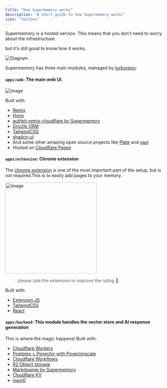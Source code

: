 ```yaml
---
title: "How Supermemory works"
description: "A short guide to how Supermemory works"
icon: "toolbox"
---
```


Supermemory is a hosted service. This means that you don't need to worry about the infrastructure.

but it's still good to know how it works.

![Diagram](https://camo.githubusercontent.com/d6049c13d165a803aa0c6cbee9fc64fd4feafdfe51aecf47fc93c2f18b58e55a/68747470733a2f2f692e6468722e7774662f722f436c6970626f6172645f4a616e5f32302c5f323032355f61745f332e3531e280af504d2e706e67)

Supermemory has three main modules, managed by [turborepo](https://turbo.build):

#### `apps/web`: The main web UI.

![image](https://camo.githubusercontent.com/5113555da016ca2621aac80b13d29dc0cd0aeaafc5296cf090ee1dd33264bf9b/68747470733a2f2f692e6468722e7774662f722f436c6970626f6172645f4a616e5f32302c5f323032355f61745f332e3139254532253830254146504d2e706e67)

Built with:

- [Remix](https://remix.run/)
- [Hono](https://hono.dev/)
- [authkit-remix-cloudflare by Supermemory](https://github.com/supermemory/authkit-remix-cloudflare)
- [Drizzle ORM](https://drizzle.team/)
- [TailwindCSS](https://tailwindcss.com)
- [shadcn-ui](https://ui.shadcn.com)
- And some other amazing open source projects like [Plate](https://platejs.org/) and [vaul](https://vaul.emilkowal.ski/)
- Hosted on [Cloudflare Pages](https://pages.cloudflare.com/)

#### `apps/extension`: Chrome extension

The [chrome extension](https://supermemory.ai/extension) is one of the most important part of the setup, but is not required.This is to easily add pages to your memory.

<img
  width="290"
  alt="image"
  src="https://camo.githubusercontent.com/118b58b867eacccde8a316e6e791a1d095fc82d83489813b9d59549d673becf4/68747470733a2f2f692e6468722e7774662f722f436c6970626f6172645f4a616e5f32302c5f323032355f61745f342e3035e280af504d2e706e67"
/>

> please rate the extension to improve the rating 🙏.

Built with:

- [Extension JS](https://extension.js.org)
- [TailwindCSS](https://tailwindcss.com)
- [React](https://react.dev/)

#### `apps/backend`: This module handles the vector store and AI response generation

This is where the magic happens!
Built with:

- [Cloudflare Workers](https://workers.cloudflare.com/)
- [Postgres + Pgvector with Pgvectorscale](https://github.com/timescale/pgvectorscale)
- [Cloudflare Workflows](https://developers.cloudflare.com/queues/)
- [R2 Object storage](https://developers.cloudflare.com/r2/)
- [Markdowner by Supermemory](https://md.dhr.wtf)
- [Cloudflare KV](https://developers.cloudflare.com/kv)
- [mem0](https://app.mem0.ai)
